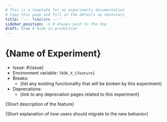 ```yaml
---
# This is a template for an experiments documentation
# Copy this page and fill in the details as necessary
title: '--- Template ---'
sidebar_position: -1 # Always push to the top
draft: true # Hide in production
---
```


# \{Name of Experiment\}

- Issue: #\{issue\}
- Environment variable: `TASK_X_{feature}`
- Breaks:
  - \{list any existing functionality that will be broken by this experiment\}
- Deprecations:
  - \{link to any deprecation pages related to this experiment\}

\{Short description of the feature\}

\{Short explanation of how users should migrate to the new behavior\}
